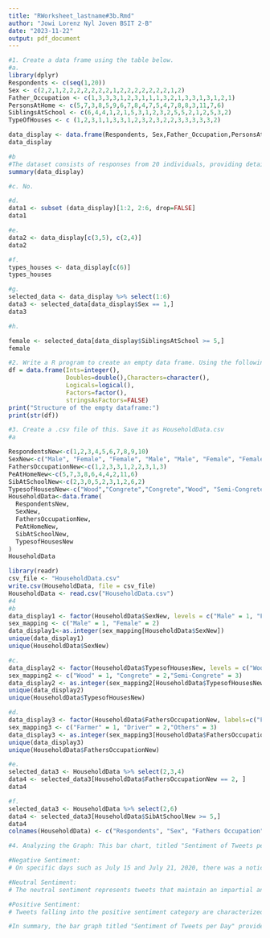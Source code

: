 ```yaml
---
title: "RWorksheet_lastname#3b.Rmd"
author: "Jowi Lorenz Nyl Joven BSIT 2-B"
date: "2023-11-22"
output: pdf_document
---
```


```r
#1. Create a data frame using the table below.
#a.
library(dplyr)
Respondents <- c(seq(1,20))
Sex <- c(2,2,1,2,2,2,2,2,2,2,1,2,2,2,2,2,2,2,1,2)
Father_Occupation <- c(1,3,3,3,1,2,3,1,1,1,3,2,1,3,3,1,3,1,2,1)
PersonsAtHome <- c(5,7,3,8,5,9,6,7,8,4,7,5,4,7,8,8,3,11,7,6)
SiblingsAtSchool <- c(6,4,4,1,2,1,5,3,1,2,3,2,5,5,2,1,2,5,3,2)
TypeOfHouses <- c (1,2,3,1,1,3,3,1,2,3,2,3,2,2,3,3,3,3,3,2)

data_display <- data.frame(Respondents, Sex,Father_Occupation,PersonsAtHome,SiblingsAtSchool,TypeOfHouses)
data_display

#b
#The dataset consists of responses from 20 individuals, providing details about their gender, with 7 males and 13 females. It also includes information about their fathers' occupations (coded as 1, 2, or 3), household sizes (ranging from 3 to 11 people), school-going siblings (ranging from 1 to 6), and the type of houses they reside in (coded as 1, 2, or 3). Conducting further analysis on these variables can uncover valuable insights.
summary(data_display)

#c. No.

#d.
data1 <- subset (data_display)[1:2, 2:6, drop=FALSE]
data1

#e.
data2 <- data_display[c(3,5), c(2,4)]
data2

#f.
types_houses <- data_display[c(6)]
types_houses

#g.
selected_data <- data_display %>% select(1:6)
data3 <- selected_data[data_display$Sex == 1,]
data3

#h.

female <- selected_data[data_display$SiblingsAtSchool >= 5,]
female

#2. Write a R program to create an empty data frame. Using the following codes:
df = data.frame(Ints=integer(),
                Doubles=double(),Characters=character(),
                Logicals=logical(),
                Factors=factor(),
                stringsAsFactors=FALSE)
print("Structure of the empty dataframe:")
print(str(df))

#3. Create a .csv file of this. Save it as HouseholdData.csv
#a

RespondentsNew<-c(1,2,3,4,5,6,7,8,9,10)
SexNew<-c("Male", "Female", "Female", "Male", "Male", "Female", "Female", "Male", "Female", "Male")
FathersOccupationNew<-c(1,2,3,3,1,2,2,3,1,3)
PeAtHomeNew<-c(5,7,3,8,6,4,4,2,11,6)
SibAtSchoolNew<-c(2,3,0,5,2,3,1,2,6,2)
TypesofHousesNew<-c("Wood","Congrete","Congrete","Wood", "Semi-Congrete","Semi-Congrete","Wood","Semi-Congrete", "Semi-Congrete", "Congrete")
HouseholdData<-data.frame(
  RespondentsNew,
  SexNew,
  FathersOccupationNew,
  PeAtHomeNew, 
  SibAtSchoolNew, 
  TypesofHousesNew
)
HouseholdData

library(readr)
csv_file <- "HouseholdData.csv"
write.csv(HouseholdData, file = csv_file)
HouseholdData <- read.csv("HouseholdData.csv")
#4
#b
data_display1 <- factor(HouseholdData$SexNew, levels = c("Male" = 1, "Female" = 2))
sex_mapping <- c("Male" = 1, "Female" = 2)
data_display1<-as.integer(sex_mapping[HouseholdData$SexNew])
unique(data_display1)
unique(HouseholdData$SexNew)

#c. 
data_display2 <- factor(HouseholdData$TypesofHousesNew, levels = c("Wood" = 1, "Congrete" = 2,"Semi-Congrete" = 3))
sex_mapping2 <- c("Wood" = 1, "Congrete" = 2,"Semi-Congrete" = 3)
data_display2 <- as.integer(sex_mapping2[HouseholdData$TypesofHousesNew])
unique(data_display2)
unique(HouseholdData$TypesofHousesNew)

#d. 
data_display3 <- factor(HouseholdData$FathersOccupationNew, labels=c("Farmer" = 1, "Driver" = 2,"Others" = 3))
sex_mapping3 <- c("Farmer" = 1, "Driver" = 2,"Others" = 3)
data_display3 <- as.integer(sex_mapping3[HouseholdData$FathersOccupationNew])
unique(data_display3)
unique(HouseholdData$FathersOccupationNew)

#e. 
selected_data3 <- HouseholdData %>% select(2,3,4)
data4 <- selected_data3[HouseholdData$FathersOccupationNew == 2, ]
data4

#f. 
selected_data3 <- HouseholdData %>% select(2,6)
data4 <- selected_data3[HouseholdData$SibAtSchoolNew >= 5,]
data4
colnames(HouseholdData) <- c("Respondents", "Sex", "Fathers Occupation", "Persons At Home", "Siblings At School", "Type Of Houses")

#4. Analyzing the Graph: This bar chart, titled "Sentiment of Tweets per Day," provides a concise overview of the prevailing emotions expressed on Twitter during July 2020. The graph divides the tweets into three categories: negative, neutral, and positive.

#Negative Sentiment:
# On specific days such as July 15 and July 21, 2020, there was a noticeable increase in negative tweets, which conveyed disapproval or criticism. These spikes indicate heightened discussions or concerns.

#Neutral Sentiment:
# The neutral sentiment represents tweets that maintain an impartial and factual tone. Throughout July 2020, neutral sentiments were dominant, particularly on July 14, 15, 17, 18, and 21. These dates showcase a range of non-partisan conversations.

#Positive Sentiment:
# Tweets falling into the positive sentiment category are characterized by their enthusiastic and optimistic nature. Interestingly, positive tweets were still present on days when negative sentiments were high, such as July 14, 15, 17, 18, and 21. This suggests resilience, hope, or an optimistic perspective.

#In summary, the bar graph titled "Sentiment of Tweets per Day" provides valuable insights into the emotional landscape of Twitter in July 2020. It categorizes tweets into negative, neutral, and positive sentiments, highlighting specific dates like July 15 and July 21, 2020, when negative tweets experienced significant increases, indicating intense conversations and concerns. Throughout the month, neutral tweets remained predominant, while positive tweets demonstrated resilience and optimism even during periods of high negativity.


```

